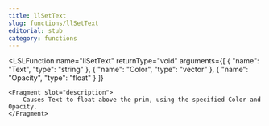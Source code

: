 ```yaml
---
title: llSetText
slug: functions/llSetText
editorial: stub
category: functions
---
```


<LSLFunction
	name="llSetText"
	returnType="void"
	arguments={[
	{
		"name": "Text",
		"type": "string"
	},
	{
		"name": "Color",
		"type": "vector"
	},
	{
		"name": "Opacity",
		"type": "float"
	}
]}
>
	<Fragment slot="description">
		Causes Text to float above the prim, using the specified Color and Opacity.
	</Fragment>
</LSLFunction>
